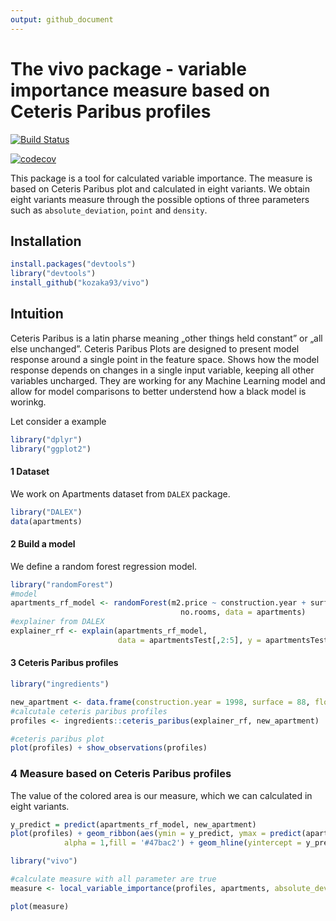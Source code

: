 ```yaml
---
output: github_document
---
```


# The vivo package - variable importance measure based on Ceteris Paribus profiles

[![Build Status](https://travis-ci.com/kozaka93/vivo.svg?branch=master)](https://travis-ci.com/kozaka93/vivo)


[![codecov](https://codecov.io/gh/kozaka93/vivo/branch/master/graph/badge.svg)](https://codecov.io/gh/kozaka93/vivo)



This package is a tool for calculated variable importance. The measure is based on Ceteris Paribus plot and calculated in eight variants. We obtain eight variants measure through the possible options of three parameters such as `absolute_deviation`, `point` and `density`.


## Installation


```r
install.packages("devtools")
library("devtools")
install_github("kozaka93/vivo")
```

## Intuition

Ceteris Paribus is a latin pharse meaning „other things held constant” or  „all else unchanged”. Ceteris Paribus Plots are designed to present model response around a single point in the feature space. Shows how the model response depends on changes in a single input variable, keeping all other variables uncharged. They are working for any Machine Learning model and allow for model comparisons to better understend how a black model is worinkg.

Let consider a example

```r
library("dplyr")
library("ggplot2")
```


#### 1 Dataset

We work on Apartments dataset from `DALEX` package.

```r
library("DALEX")
data(apartments)
```

#### 2 Build a model

We define a random forest regression model.

```r
library("randomForest")
#model
apartments_rf_model <- randomForest(m2.price ~ construction.year + surface + floor +
                                      no.rooms, data = apartments)
#explainer from DALEX
explainer_rf <- explain(apartments_rf_model,
                        data = apartmentsTest[,2:5], y = apartmentsTest$m2.price)
```

#### 3 Ceteris Paribus profiles

```r
library("ingredients")

new_apartment <- data.frame(construction.year = 1998, surface = 88, floor = 2L, no.rooms = 3)
#calcutale ceteris paribus profiles
profiles <- ingredients::ceteris_paribus(explainer_rf, new_apartment)

#ceteris paribus plot
plot(profiles) + show_observations(profiles)
```

### 4 Measure based on Ceteris Paribus profiles

The value of the colored area is our measure, which we can calculated in eight variants.

```r
y_predict = predict(apartments_rf_model, new_apartment)
plot(profiles) + geom_ribbon(aes(ymin = y_predict, ymax = predict(apartments_rf_model, profiles)),
            alpha = 1,fill = '#47bac2') + geom_hline(yintercept = y_predict, colour = theme_drwhy_colors(1)) +show_observations(profiles)  
```


```r
library("vivo")

#calculate measure with all parameter are true
measure <- local_variable_importance(profiles, apartments, absolute_deviation = TRUE, point = TRUE, density = TRUE)

plot(measure)
```
